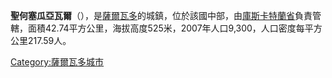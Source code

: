 '''聖何塞瓜亞瓦爾'''（{{lang-es|San José Guayabal}}），是[[薩爾瓦多|薩爾瓦多]]的城鎮，位於該國中部，由[[庫斯卡特蘭省|庫斯卡特蘭省]]負責管轄，面積42.74平方公里，海拔高度525米，2007年人口9,300，人口密度每平方公里217.59人。

{{Coord|13|51|N|89|6|W|display=title}}

{{ElSalvador-geo-stub}}
[[Category:薩爾瓦多城市|Category:薩爾瓦多城市]]